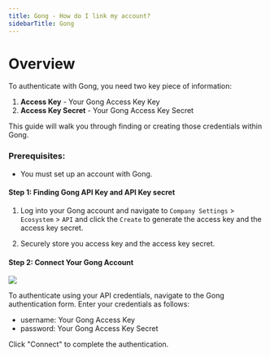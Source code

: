 ```yaml
---
title: Gong - How do I link my account?
sidebarTitle: Gong
---
```



# Overview

To authenticate with Gong, you need two key piece of information:
1. **Access Key** - Your Gong Access Key Key
2. **Access Key Secret** - Your Gong Access Key Secret


This guide will walk you through finding or creating those credentials within Gong.


### Prerequisites:

- You must set up an account with Gong.


#### Step 1: Finding Gong API Key and API Key secret
1. Log into your Gong account and navigate to `Company Settings` > `Ecosystem` > `API` and click the `Create`
to generate the access key and the access key secret.


2. Securely store you access key and the access key secret.

#### Step 2: Connect Your Gong Account

<img src="/integrations/all/gong/nango_connect_ui.png" />

To authenticate using your API credentials, navigate to the Gong authentication form.
Enter your credentials as follows:
- username: Your Gong Access Key
- password: Your Gong Access Key Secret

Click "Connect" to complete the authentication.
